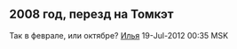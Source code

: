 == 2008 год, перезд на Томкэт ==
Так в феврале, или октябре? [[User:Kalashnikov|Илья]] 19-Jul-2012 00:35 MSK

